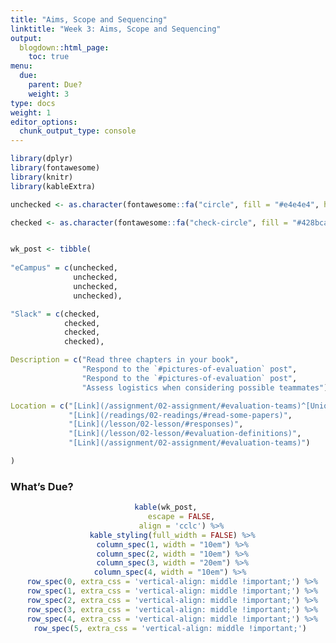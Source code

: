 ```yaml
---
title: "Aims, Scope and Sequencing"
linktitle: "Week 3: Aims, Scope and Sequencing"
output:
  blogdown::html_page:
    toc: true
menu:
  due:
    parent: Due?
    weight: 3
type: docs
weight: 1
editor_options: 
  chunk_output_type: console
---
```


```r
library(dplyr)
library(fontawesome)
library(knitr)
library(kableExtra)
```



```r
unchecked <- as.character(fontawesome::fa("circle", fill = "#e4e4e4", height = "15px"))

checked <- as.character(fontawesome::fa("check-circle", fill = "#428bca", height = "15px"))


wk_post <- tibble(
  
"eCampus" = c(unchecked, 
              unchecked,
              unchecked,
              unchecked),

"Slack" = c(checked,
            checked,
            checked,
            checked),

Description = c("Read three chapters in your book",
                "Respond to the `#pictures-of-evaluation` post",
                "Respond to the `#pictures-of-evaluation` post",
                "Assess logistics when considering possible teammates"),

Location = c("[Link](/assignment/02-assignment/#evaluation-teams)^[Unique link sent to your WVU Mix e-mail account.]",
             "[Link](/readings/02-readings/#read-some-papers)",
             "[Link](/lesson/02-lesson/#responses)",
             "[Link](/lesson/02-lesson/#evaluation-definitions)",
             "[Link](/assignment/02-assignment/#evaluation-teams)")

)
```

### What's Due?
<center>
```r
kable(wk_post, 
      escape = FALSE,
      align = 'cclc') %>%
  kable_styling(full_width = FALSE) %>%
  column_spec(1, width = "10em") %>%
  column_spec(2, width = "10em") %>%
  column_spec(3, width = "20em") %>%
  column_spec(4, width = "10em") %>% 
  row_spec(0, extra_css = 'vertical-align: middle !important;') %>%
  row_spec(1, extra_css = 'vertical-align: middle !important;') %>%
  row_spec(2, extra_css = 'vertical-align: middle !important;') %>%
  row_spec(3, extra_css = 'vertical-align: middle !important;') %>%
  row_spec(4, extra_css = 'vertical-align: middle !important;') %>%
  row_spec(5, extra_css = 'vertical-align: middle !important;') 
```
</center>

